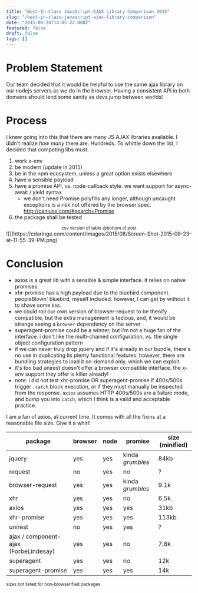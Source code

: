 ```yaml
---
title: "Best-In-Class JavaScript AJAX Library Comparison 2015"
slug: "/best-in-class-javascript-ajax-library-comparison"
date: "2015-08-24T14:05:22.000Z"
featured: false
draft: false
tags: []
---
```


# Problem Statement

Our team decided that it would be helpful to use the same ajax library on our
nodejs servers as we do in the browser. Having a consistent API in both domains
should lend some sanity as devs jump between worlds!

# Process

I knew going into this that there are many JS AJAX libraries available. I didn't
realize _how many_ there are. Hundreds. To whittle down the list, I decided that
competing libs must:

1. work x-env
1. be modern (update in 2015)
1. be in the npm ecosystem, unless a great option exists elsewhere
1. have a sensible payload
1. have a promise API, vs. node-callback style. we want support for async-await
   / yield syntax
   - we don't need Promise polyfills any longer, although uncaught exceptions is
     a risk not offered by the browser spec. http://caniuse.com/#search=Promise
1. the package shall be tested

<center>
  <small>csv version of table @bottom of post</small>
</center>
![](https://cdaringe.com/content/images/2015/08/Screen-Shot-2015-08-23-at-11-55-39-PM.png)

# Conclusion

- axios is a great lib with a sensible & simple interface. it relies on native
  promises.
- xhr-promise has a high payload due to the bluebird component. peopleBlovin'
  bluebird, myself included. however, I can get by without it to shave some
  `kb`s.
- we could roll our own version of browser-request to be thenify compatible, but
  the extra management is tedious, and, it would be strange seeing a `browser`
  dependency on the server
- superagent-promise could be a winner, but i'm not a huge fan of the interface.
  i don't like the multi-chained configuration, vs. the single object
  configuration pattern
- if we can never truly drop jquery and if it's already in our bundle, there's
  no use in duplicating its plenty functional features. however, there are
  bundling strategies to load it on-demand only, which we can exploit.
- it's too bad unirest doesn't offer a browser compatible interface. the x-env
  support they offer is killer already!
- note: i did not test xhr-promise OR superagent-promise if 400s/500s trigger
  `.catch` block execution, or if they must manually be inspected from the
  response. `axios` assumes HTTP 400s/500s are a failure mode, and bump you into
  `catch`, which I think is a valid and acceptable practice.

I am a fan of axios, at current time. It comes with all the fixins at a
reasonable file size. Give it a whirl!

| package                               | browser | node | promise          | size (minified) |
| ------------------------------------- | ------- | ---- | ---------------- | --------------- |
| jquery                                | yes     | yes  | kinda _grumbles_ | 84kb            |
| request                               | no      | yes  | no               | ?               |
| browser-request                       | yes     | yes  | kinda _grumbles_ | 9.1k            |
| xhr                                   | yes     | yes  | no               | 6.5k            |
| axios                                 | yes     | yes  | yes              | 31kb            |
| xhr-promise                           | yes     | yes  | yes              | 113kb           |
| unirest                               | no      | yes  | yes              | ?               |
| ajax / component-ajax (ForbeLindesay) | yes     | yes  | no               | 7.8k            |
| superagent                            | yes     | yes  | no               | 12k             |
| superagent-promise                    | yes     | yes  | yes              | 14k             |

<small>sizes not listed for non-browserified packages</small>
